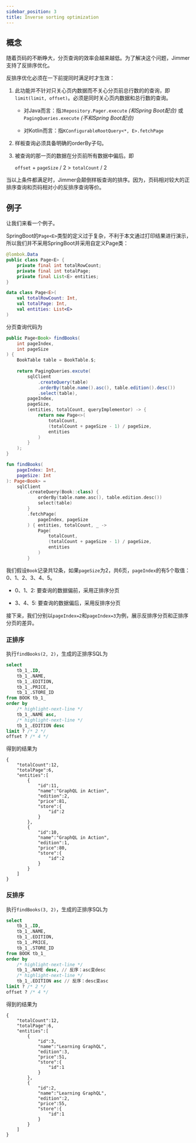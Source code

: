```yaml
---
sidebar_position: 3
title: Inverse sorting optimization
---
```



## 概念

随着页码的不断睁大，分页查询的效率会越来越低。为了解决这个问题，Jimmer支持了反排序优化。

反排序优化必须在一下前提同时满足时才生效：

1.  此功能并不针对只关心页内数据而不关心分页前总行数的的查询，即`limit(limit, offset)`。必须是同时关心页内数据和总行数的查询。

    -   对Java而言：指`JRepository.Pager.execute` *(和Spring Boot配合)* 或`PagingQueries.execute` *(不和Spring Boot配合)*

    -   对Kotlin而言：指`KConfigurableRootQuery<*, E>.fetchPage`

2.  样板查询必须具备明确的orderBy子句。

3.  被查询的那一页的数据在分页前所有数据中偏后。即

    `offset` + `pageSize` / 2 > `totalCount` / 2

当以上条件都满足时，Jimmer会颠倒样板查询的排序。因为，页码相对较大的正排序查询和页码相对小的反排序查询等价。

## 例子

让我们来看一个例子。

SpringBoot的`Page<E>`类型的定义过于复杂，不利于本文通过打印结果进行演示，所以我们并不采用SpringBoot并采用自定义Page类：

<Tabs groupId="language">
<TabItem value="java" label="Java">

```java title="Page.java"
@lombok.Data
public class Page<E> {
    private final int totalRowCount;
    private final int totalPage;
    private final List<E> entities;
}
```

</TabItem>
<TabItem value="kotlin" label="Kotlin">

```kotlin title="Page.kt"
data class Page<E>(
    val totalRowCount: Int,
    val totalPage: Int,
    val entities: List<E>
)
```

</TabItem>
</Tabs>

分页查询代码为

<Tabs groupId="language">
<TabItem value="java" label="Java">

```java
public Page<Book> findBooks(
    int pageIndex,
    int pageSize
) {
    BookTable table = BookTable.$;
    
    return PagingQueries.excute(
        sqlClient
            .createQuery(table)
            .orderBy(table.name().asc(), table.edition().desc())
            .select(table),
        pageIndex,
        pageSize,
        (entities, totalCount, queryImplementor) -> {
            return new Page<>(
                totalCount, 
                (totalCount + pageSize - 1) / pageSize,
                entities
            )
        }
    );
}
```

</TabItem>
<TabItem value="kotlin" label="Kotlin">

```kotlin
fun findBooks(
    pageIndex: Int,
    pageSize: Int
): Page<Book> =
    sqlClient
        .createQuery(Book::class) {
            orderBy(table.name.asc(), table.edition.desc())
            select(table)
        }
        .fetchPage(
            pageIndex, pageSize
        ) { entities, totalCount, _ ->
            Page(
                totalCount, 
                (totalCount + pageSize - 1) / pageSize,
                entities
            )
        }
```

</TabItem>
</Tabs>

我们假设`Book`记录共12条，如果`pageSize`为2，共6页，`pageIndex`的有5个取值：0、1、2、3、4、5。

-   0、1、2: 要查询的数据偏前，采用正排序分页

-   3、4、5: 要查询的数据偏后，采用反排序分页

接下来，我们分别以`pageIndex=2`和`pageIndex=3`为例，展示反排序分页和正排序分页的差异。

### 正排序

执行`findBooks(2, 2)`，生成的正排序SQL为

```sql
select
    tb_1_.ID,
    tb_1_.NAME,
    tb_1_.EDITION,
    tb_1_.PRICE,
    tb_1_.STORE_ID
from BOOK tb_1_
order by
    /* highlight-next-line */
    tb_1_.NAME asc,
    /* highlight-next-line */
    tb_1_.EDITION desc
limit ? /* 2 */ 
offset ? /* 4 */
```

得到的结果为
```
{
    "totalCount":12,
    "totalPage":6,
    "entities":[
        {
            "id":11,
            "name":"GraphQL in Action",
            "edition":2,
            "price":81,
            "store":{
                "id":2
            }
        },
        {
            "id":10,
            "name":"GraphQL in Action",
            "edition":1,
            "price":80,
            "store":{
                "id":2
            }
        }
    ]
}
```

### 反排序

执行`findBooks(3, 2)`，生成的正排序SQL为

```sql
select
    tb_1_.ID,
    tb_1_.NAME,
    tb_1_.EDITION,
    tb_1_.PRICE,
    tb_1_.STORE_ID
from BOOK tb_1_
order by
    /* highlight-next-line */
    tb_1_.NAME desc, // 反序：asc变desc
    /* highlight-next-line */
    tb_1_.EDITION asc // 反序：desc变asc
limit ? /* 2 */ 
offset ? /* 4 */
```

得到的结果为
```
{
    "totalCount":12,
    "totalPage":6,
    "entities":[
        {
            "id":3,
            "name":"Learning GraphQL",
            "edition":3,
            "price":51,
            "store":{
                "id":1
            }
        },
        {
            "id":2,
            "name":"Learning GraphQL",
            "edition":2,
            "price":55,
            "store":{
                "id":1
            }
        }
    ]
}
```

